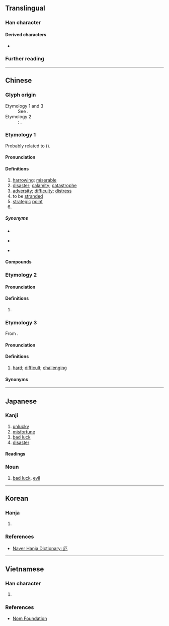 {{also|阨}}
{{character info}}
==Translingual==

===Han character===
{{Han char|rn=27|rad=厂|as=02|sn=4|canj=MSU|four=71212|ids=⿸厂㔾}}

====Derived characters====
* {{l|mul|[[伌]], [[呃]], [[𡛖]], [[𭜒]], [[扼]], [[𤜸]], [[阨]], [[𦙜]], [[枙]], [[砈]], [[𬡉]], [[蚅]], [[𭅻]], [[𮛊]], [[𮜯]], [[軛]]([[轭]]), [[鈪]], [[𩚚]]([[𬲩]]), [[𥝂]], [[𬪾]], [[𦷖]], [[𩵡]], [[𧠏]], [[頋]]([[顾]]), [[危]], [[𭖆]], [[苊]], [[𣐃]]}}

===Further reading===
{{Han ref|kx=0160.180|dkj=02893|dj=0367.030|hdz=10068.050|uh=5384}}

----

==Chinese==

===Glyph origin===
{{Han etym}}

; Etymology 1 and 3
: See {{zh-l|*戹}}.
; Etymology 2
: ''{{w|Shuowen}}'': {{Han compound|厂|卩|ls=psc|c1=p|c2=s|t2=joint|no_och=1|no_och1=1}}.

===Etymology 1===
{{zh-forms|alt=戹,阨,𠂬}}
Probably related to {{och-l|嗌|throat}} ({{zh-ref|Schuessler, 2007}}).

====Pronunciation====
{{zh-pron
|m=è
|m-s=nge2
|c=aak1,ak1
|c-t=ak2
|g=
|h=pfs=ak
|j=
|md=áik
|mn=eh/xm,zz,tw:ek/qz:iak
|mn_note=eh - vernacular; iak/ek - literary
|mn-t=êh4
|w=5ngeq
|x=nge6
|mc=y
|oc=y
|ma=
|cat=n
}}

====Definitions====
{{head|zh|Han character}}

# [[harrowing]]; [[miserable]]
# [[disaster]]; [[calamity]]; [[catastrophe]]
# [[adversity]]; [[difficulty]]; [[distress]]
# to be [[strand]]ed
# [[strategic]] [[point]]
# {{zh-alt-form|軛|yoke}}

=====Synonyms=====
* {{s|harrowing}}
{{zh-syn-saurus|貧窮}}
* {{s|disaster}}
{{zh-syn-saurus|災難}}
* {{s|adversity}}
{{zh-syn-saurus|困境}}

====Compounds====
{{zh-der|厄會|厄爾巴島|厄魯特族|厄利垂亞|乘人之厄|央厄|在陳之厄|兵厄|厄瓜多|困厄|厄難|厄運|厄臺|消災解厄|水厄|災厄|矜貧救厄|陳蔡之厄|黃楊厄閏|解厄}}

===Etymology 2===
{{zh-forms}}

====Pronunciation====
{{zh-pron
|m=ě,è
|dial=n
|cat=
}}

====Definitions====
{{head|zh|Han character}}

# {{zh-hg}} {{n-g|Used in {{zh-l|科厄}}.}}

===Etymology 3===
{{zh-forms}}
From {{zh-l|惡|tr=-}}.

====Pronunciation====
{{zh-pron
|mn-t=oh4
|dial=n
|cat=a
}}

====Definitions====
{{head|zh|Han character}}

# {{lb|zh|Teochew}} [[hard]]; [[difficult]]; [[challenging]]

====Synonyms====
{{zh-syn-saurus|艱難}}

----

==Japanese==

===Kanji===
{{ja-kanji|grade=c|rs=厂02}}

# [[unlucky]]
# [[misfortune]]
# [[bad luck]]
# [[disaster]]

====Readings====
{{ja-readings
|on=やく,が,あく
|kun=やく-しむ,わざわ-い<わざは-ひ
}}

===Noun===
{{ja-kanjitab|やく|y=on}}
{{ja-noun|やく}}

# [[bad luck]], [[evil]]

----

==Korean==

===Hanja===
{{ko-hanja|액|액}}

# {{rfdef|ko|sort=厂02}}

===References===
* [https://hanja.dict.naver.com/hanja?q=厄 Naver Hanja Dictionary: 厄]

----

==Vietnamese==

===Han character===
{{vi-readings|hanviet=ách|nom=ách,ạch,ịch|rs=厂02}}

# {{rfdef|vi|sort=厂02}}

===References===
* [http://nomfoundation.org/common/nom_details.php?codepoint=5384 Nom Foundation]